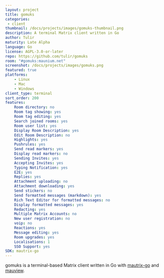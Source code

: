 ```yaml
---
layout: project
title: gomuks
categories: 
 - client
thumbnail: /docs/projects/images/gomuks-thumbnail.png
description: A terminal Matrix client written in Go
author: Tulir
maturity: Late Alpha
language: Go
license: AGPL-3.0-or-later
repo: https://github.com/tulir/gomuks
room: "#gomuks:maunium.net"
screenshot: /docs/projects/images/gomuks.png
featured: true
platforms:
    - Linux
    - Mac
    - Windows
client_type: terminal
sort_order: 200
features:
    Room directory: no
    Room tag showing: yes
    Room tag editing: yes
    Search joined rooms: yes
    Room user list: yes
    Display Room Description: yes
    Edit Room Description: no
    Highlights: yes
    Pushrules: yes
    Send read markers: yes
    Display read markers: no
    Sending Invites: yes
    Accepting Invites: yes
    Typing Notification: yes	
    E2E: yes
    Replies: yes
    Attachment uploading: no
    Attachment downloading: yes
    Send stickers: no
    Send formatted messages (markdown): yes
    Rich Text Editor for formatted messages: no
    Display formatted messages: yes
    Redacting: yes
    Multiple Matrix Accounts: no
    New user registration: no
    voip: no
    Reactions: yes
    Message editing: yes
    Room upgrades: yes
    Localisations: 1
    SSO Support: yes
SDK: mautrix-go
---
```


gomuks is a terminal-based Matrix client written in Go with [mautrix-go](https://matrix.org/docs/projects/sdk/mautrix-go.html) and [mauview](https://github.com/tulir/mauview).
